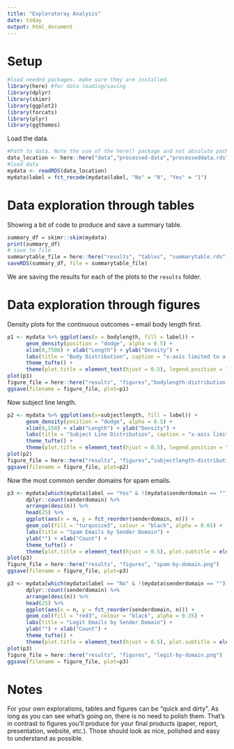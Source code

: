 ```yaml
---
title: "Exploratoray Analysis"
date: today
output: html_document
---
```


# Setup

```r
#load needed packages. make sure they are installed.
library(here) #for data loading/saving
library(dplyr)
library(skimr)
library(ggplot2)
library(forcats)
library(plyr)
library(ggthemes)
```


Load the data.

```r
#Path to data. Note the use of the here() package and not absolute paths
data_location <- here::here("data","processed-data","processeddata.rds")
#load data
mydata <- readRDS(data_location)
mydata$label = fct_recode(mydata$label, "No" = "0", "Yes" = "1")
```


# Data exploration through tables

Showing a bit of code to produce and save a summary table.


```r
summary_df = skimr::skim(mydata)
print(summary_df)
# save to file
summarytable_file = here::here("results", "tables", "summarytable.rds")
saveRDS(summary_df, file = summarytable_file)
```

We are saving the results for each of the plots to the `results` folder. 

# Data exploration through figures

Density plots for the continuous outcomes -- email body length first.

```r
p1 <- mydata %>% ggplot(aes(x = bodylength, fill = label)) +
      geom_density(position = "dodge", alpha = 0.5) +
      xlim(0,7500) + xlab("Length") + ylab("Density") +
      labs(title = "Body Distribution", caption = "x-axis limited to a maximum of 7,500", fill = "Spam") +
      theme_tufte() +
      theme(plot.title = element_text(hjust = 0.5), legend.position = "bottom")
plot(p1)
figure_file = here::here("results", "figures","bodylength-distribution.png")
ggsave(filename = figure_file, plot=p1) 
```

Now subject line length.

```r
p2 <- mydata %>% ggplot(aes(x=subjectlength, fill = label)) +
      geom_density(position = "dodge", alpha = 0.5) +
      xlim(0,150) + xlab("Length") + ylab("Density") +
      labs(title = "Subject Line Distribution", caption = "x-axis limited to a maximum of 150", fill = "Spam") +
      theme_tufte() +
      theme(plot.title = element_text(hjust = 0.5), legend.position = "bottom")
plot(p2)
figure_file = here::here("results", "figures","subjectlength-distribution.png")
ggsave(filename = figure_file, plot=p2) 
```

Now the most common sender domains for spam emails.

```r
p3 <- mydata[which(mydata$label == "Yes" & !(mydata$senderdomain == "")),] %>%
      dplyr::count(senderdomain) %>%
      arrange(desc(n)) %>%
      head(25) %>%
      ggplot(aes(x = n, y = fct_reorder(senderdomain, n))) +
      geom_col(fill = "turquoise3", colour = "black", alpha = 0.65) +
      labs(title = "Spam Emails by Sender Domain") +
      ylab("") + xlab("Count") +
      theme_tufte() +
      theme(plot.title = element_text(hjust = 0.5), plot.subtitle = element_text(hjust = 0.5), legend.position = "none")
plot(p3)
figure_file = here::here("results", "figures", "spam-by-domain.png")
ggsave(filename = figure_file, plot=p3) 
```
```r
p3 <- mydata[which(mydata$label == "No" & !(mydata$senderdomain == "")),] %>%
      dplyr::count(senderdomain) %>%
      arrange(desc(n)) %>%
      head(25) %>%
      ggplot(aes(x = n, y = fct_reorder(senderdomain, n))) +
      geom_col(fill = "red3", colour = "black", alpha = 0.35) +
      labs(title = "Legit Emails by Sender Domain") +
      ylab("") + xlab("Count") +
      theme_tufte() +
      theme(plot.title = element_text(hjust = 0.5), plot.subtitle = element_text(hjust = 0.5), legend.position = "none")
plot(p3)
figure_file = here::here("results", "figures", "legit-by-domain.png")
ggsave(filename = figure_file, plot=p3) 
```

# Notes

For your own explorations, tables and figures can be "quick and dirty". As long as you can see what's going on, there is no need to polish them. That's in contrast to figures you'll produce for your final products (paper, report, presentation, website, etc.). Those should look as nice, polished and easy to understand as possible.


